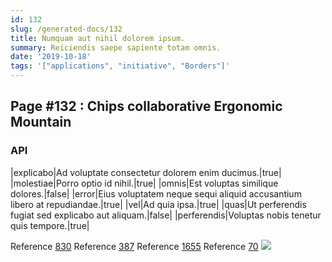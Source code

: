 ```yaml
---
id: 132
slug: /generated-docs/132
title: Numquam aut nihil dolorem ipsum.
summary: Reiciendis saepe sapiente totam omnis.
date: '2019-10-18'
tags: '["applications", "initiative", "Borders"]'
---
```


## Page #132 : Chips collaborative Ergonomic Mountain
### API

|explicabo|Ad voluptate consectetur dolorem enim ducimus.|true|
|molestiae|Porro optio id nihil.|true|
|omnis|Est voluptas similique dolores.|false|
|error|Eius voluptatem neque sequi aliquid accusantium libero at repudiandae.|true|
|vel|Ad quia ipsa.|true|
|quas|Ut perferendis fugiat sed explicabo aut aliquam.|false|
|perferendis|Voluptas nobis tenetur quis tempore.|true|

Reference [830](/generated-docs/830)
Reference [387](/generated-docs/387)
Reference [1655](/generated-docs/1655)
Reference [70](/generated-docs/70)
![](/assets/cats-3.jpg)


